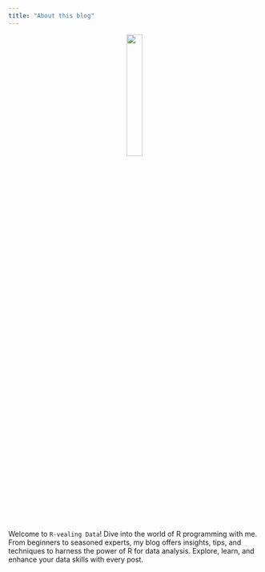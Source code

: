 ```yaml
---
title: "About this blog"
---
```


<center>
![](static/portrait.jpg){width=25%} </center>



Welcome to `R-vealing Data`! Dive into the world of R programming with me. From beginners to seasoned experts, my blog offers insights, tips, and techniques to harness the power of R for data analysis. Explore, learn, and enhance your data skills with every post.